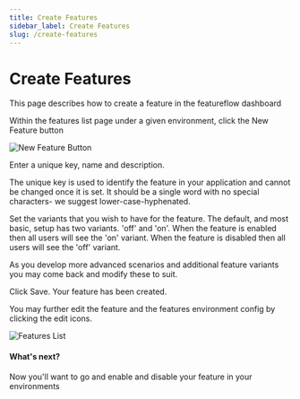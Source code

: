 ```yaml
---
title: Create Features
sidebar_label: Create Features
slug: /create-features
---
```


# Create Features
This page describes how to create a feature in the featureflow dashboard

Within the features list page under a given environment, click the New Feature button

![New Feature Button](/img/new-feature-button.png)

Enter a unique key, name and description.

The unique key is used to identify the feature in your application and cannot be changed once it is set. It should be a single word with no special characters- we suggest lower-case-hyphenated.

Set the variants that you wish to have for the feature. The default, and most basic, setup has two variants. 'off' and 'on'. When the feature is enabled then all users will see the 'on' variant. When the feature is disabled then all users will see the 'off' variant.

As you develop more advanced scenarios and additional feature variants you may come back and modify these to suit.

Click Save. Your feature has been created.

You may further edit the feature and the features environment config by clicking the edit icons.

![Features List](/img/features-list.png)

#### What's next?
Now you'll want to go and enable and disable your feature in your environments


